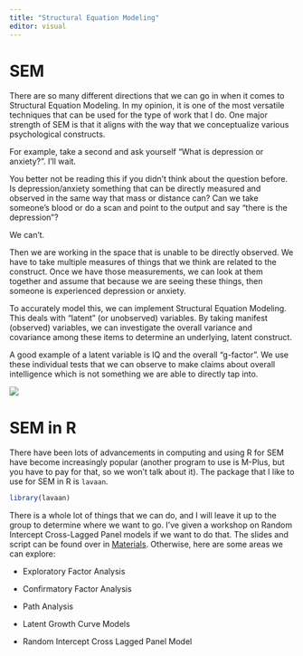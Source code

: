 ```yaml
---
title: "Structural Equation Modeling"
editor: visual
---
```


# SEM

There are so many different directions that we can go in when it comes to Structural Equation Modeling. In my opinion, it is one of the most versatile techniques that can be used for the type of work that I do. One major strength of SEM is that it aligns with the way that we conceptualize various psychological constructs.

For example, take a second and ask yourself "What is depression or anxiety?". I'll wait.

You better not be reading this if you didn't think about the question before. Is depression/anxiety something that can be directly measured and observed in the same way that mass or distance can? Can we take someone's blood or do a scan and point to the output and say "there is the depression"?

We can't.

Then we are working in the space that is unable to be directly observed. We have to take multiple measures of things that we think are related to the construct. Once we have those measurements, we can look at them together and assume that because we are seeing these things, then someone is experienced depression or anxiety.

To accurately model this, we can implement Structural Equation Modeling. This deals with "latent" (or unobserved) variables. By taking manifest (observed) variables, we can investigate the overall variance and covariance among these items to determine an underlying, latent construct.

A good example of a latent variable is IQ and the overall "g-factor". We use these individual tests that we can observe to make claims about overall intelligence which is not something we are able to directly tap into.

![](images/clipboard-3884973427.png)

# SEM in R

There have been lots of advancements in computing and using R for SEM have become increasingly popular (another program to use is M-Plus, but you have to pay for that, so we won't talk about it). The package that I like to use for SEM in R is `lavaan`.

```r
library(lavaan)
```

There is a whole lot of things that we can do, and I will leave it up to the group to determine where we want to go. I've given a workshop on Random Intercept Cross-Lagged Panel models if we want to do that. The slides and script can be found over in [Materials](../materials.qmd){target="_blank"}. Otherwise, here are some areas we can explore:

-   Exploratory Factor Analysis

-   Confirmatory Factor Analysis

-   Path Analysis

-   Latent Growth Curve Models

-   Random Intercept Cross Lagged Panel Model

